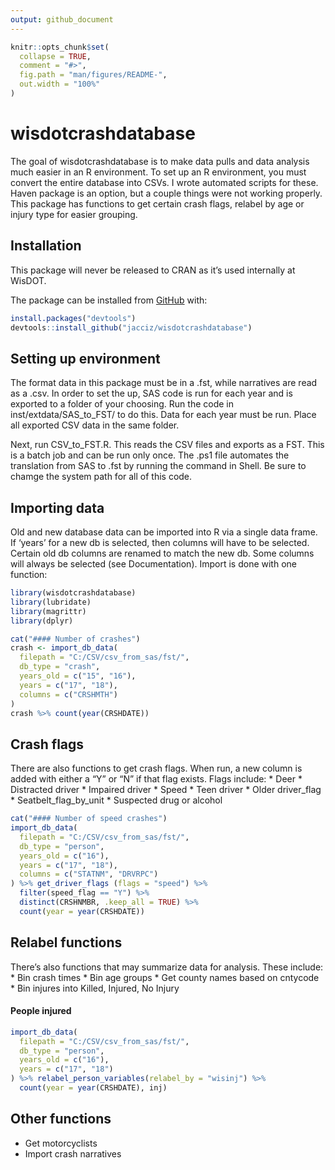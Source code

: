 ```yaml
---
output: github_document
---
```


<!-- README.md is generated from README.Rmd. Please edit that file -->

```r
knitr::opts_chunk$set(
  collapse = TRUE,
  comment = "#>",
  fig.path = "man/figures/README-",
  out.width = "100%"
)
```

# wisdotcrashdatabase

<!-- badges: start -->
<!-- badges: end -->

The goal of wisdotcrashdatabase is to make data pulls and data analysis much easier in an R environment. To set up an R environment, you must convert the entire database into CSVs. I wrote automated scripts for these. Haven package is an option, but a couple things were not working properly. This package has functions to get certain crash flags, relabel by age or injury type for easier grouping.

## Installation

This package will never be released to CRAN as it's used internally at WisDOT.

The package can be installed from [GitHub](https://github.com/) with:

``` r
install.packages("devtools")
devtools::install_github("jacciz/wisdotcrashdatabase")
```

## Setting up environment
The format data in this package must be in a .fst, while narratives are read as a .csv. In order to set the up, SAS code is run for each year and is exported to a folder of your choosing. Run the code in inst/extdata/SAS_to_FST/ to do this. Data for each year must be run. Place all exported CSV data in the same folder.

Next, run CSV_to_FST.R. This reads the CSV files and exports as a FST. This is a batch job and can be run only once. The .ps1 file automates the translation from SAS to .fst by running the command in Shell. Be sure to chamge the system path for all of this code.

## Importing data

Old and new database data can be imported into R via a single data frame. If 'years' for a new db is selected, then columns will have to be selected. Certain old db columns are renamed to match the new db. Some columns will always be selected (see Documentation). Import is done with one function:

```r
library(wisdotcrashdatabase)
library(lubridate)
library(magrittr)
library(dplyr)

cat("#### Number of crashes")
crash <- import_db_data(
  filepath = "C:/CSV/csv_from_sas/fst/",
  db_type = "crash",
  years_old = c("15", "16"),
  years = c("17", "18"),
  columns = c("CRSHMTH")
)
crash %>% count(year(CRSHDATE))
```

## Crash flags
There are also functions to get crash flags. When run, a new column is added with either a "Y" or "N" if that flag exists.
Flags include:
* Deer 
* Distracted driver 
* Impaired driver 
* Speed 
* Teen driver 
* Older driver_flag 
* Seatbelt_flag_by_unit 
* Suspected drug or alcohol 

```r
cat("#### Number of speed crashes")
import_db_data(
  filepath = "C:/CSV/csv_from_sas/fst/",
  db_type = "person",
  years_old = c("16"),
  years = c("17", "18"),
  columns = c("STATNM", "DRVRPC")
) %>% get_driver_flags (flags = "speed") %>%
  filter(speed_flag == "Y") %>%
  distinct(CRSHNMBR, .keep_all = TRUE) %>%
  count(year = year(CRSHDATE))
```

## Relabel functions
There's also functions that may summarize data for analysis.
These include:
* Bin crash times 
* Bin age groups 
* Get county names based on cntycode 
* Bin injures into Killed, Injured, No Injury 

#### People injured
```r
import_db_data(
  filepath = "C:/CSV/csv_from_sas/fst/",
  db_type = "person",
  years_old = c("16"),
  years = c("17", "18")
) %>% relabel_person_variables(relabel_by = "wisinj") %>%
  count(year = year(CRSHDATE), inj)
```
## Other functions
* Get motorcyclists 
* Import crash narratives



